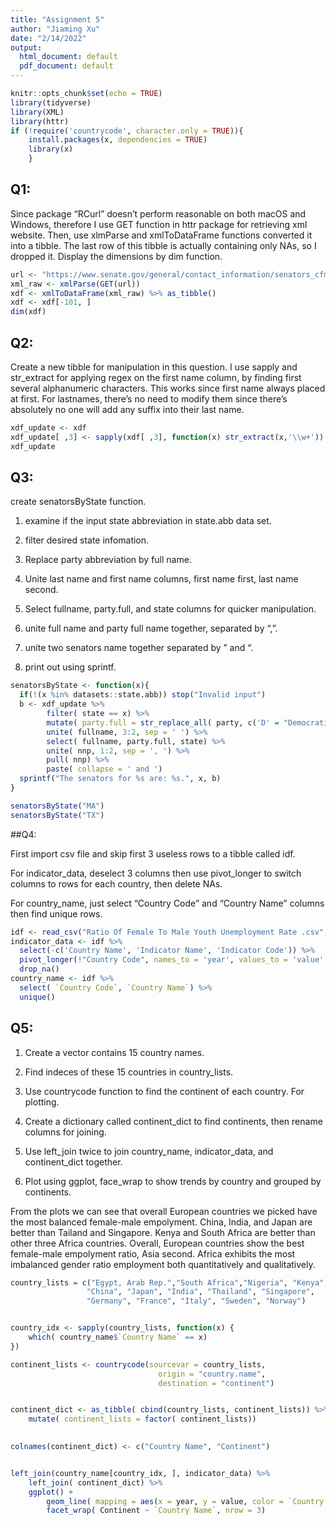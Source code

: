 ```yaml
---
title: "Assignment 5"
author: "Jiaming Xu"
date: "2/14/2022"
output:
  html_document: default
  pdf_document: default
---
```


```r
knitr::opts_chunk$set(echo = TRUE)
library(tidyverse)
library(XML)
library(httr)
if (!require('countrycode', character.only = TRUE)){
    install.packages(x, dependencies = TRUE)
    library(x)
    }
```

## Q1:

Since package "RCurl" doesn't perform reasonable on both macOS and Windows, therefore I use GET function in httr package for retrieving xml website. Then, use xlmParse and xmlToDataFrame functions converted it into a tibble. The last row of this tibble is actually containing only NAs, so I dropped it. Display the dimensions by dim function.

```r
url <- "https://www.senate.gov/general/contact_information/senators_cfm.xml"
xml_raw <- xmlParse(GET(url))
xdf <- xmlToDataFrame(xml_raw) %>% as_tibble()
xdf <- xdf[-101, ]
dim(xdf)
```


## Q2:

Create a new tibble for manipulation in this question. I use sapply and str_extract for applying regex on the first name column, by finding first several alphanumeric characters. This works since first name always placed at first. For lastnames, there's no need to modify them since there's absolutely no one will add any suffix into their last name.

```r
xdf_update <- xdf
xdf_update[ ,3] <- sapply(xdf[ ,3], function(x) str_extract(x,'\\w+'))
xdf_update
```



## Q3:

create senatorsByState function. 

1. examine if the input state abbreviation in state.abb data set.

2. filter desired state infomation.

3. Replace party abbreviation by full name.

4. Unite last name and first name columns, first name first, last name second.

5. Select fullname, party.full, and state columns for quicker manipulation.

6. unite full name and party full name together, separated by ", ".

7. unite two senators name together separated by " and ".

8. print out using sprintf.

```r
senatorsByState <- function(x){
  if(!(x %in% datasets::state.abb)) stop("Invalid input")
  b <- xdf_update %>% 
        filter( state == x) %>% 
        mutate( party.full = str_replace_all( party, c('D' = "Democratic Party", "R" = "Republic Party", "I" = "Independent Party"))) %>% 
        unite( fullname, 3:2, sep = ' ') %>% 
        select( fullname, party.full, state) %>% 
        unite( nnp, 1:2, sep = ', ') %>% 
        pull( nnp) %>% 
        paste( collapse = ' and ')
  sprintf("The senators for %s are: %s.", x, b)
}

senatorsByState("MA")
senatorsByState("TX")
```


##Q4:

First import csv file and skip first 3 useless rows to a tibble called idf. 

For indicator_data, deselect 3 columns then use pivot_longer to switch columns to rows for each country, then delete NAs. 

For country_name, just select "Country Code" and "Country Name" columns then find unique rows.

```r
idf <- read_csv("Ratio Of Female To Male Youth Unemployment Rate .csv", skip = 3)
indicator_data <- idf %>% 
  select(-c('Country Name', 'Indicator Name', 'Indicator Code')) %>% 
  pivot_longer(!"Country Code", names_to = 'year', values_to = 'value' ) %>% 
  drop_na()
country_name <- idf %>% 
  select( `Country Code`, `Country Name`) %>% 
  unique()
```

## Q5:

1. Create a vector contains 15 country names.

2. Find indeces of these 15 countries in country_lists.

3. Use countrycode function to find the continent of each country. For plotting.

4. Create a dictionary called continent_dict to find continents, then rename columns for joining.

5. Use left_join twice to join country_name, indicator_data, and continent_dict together.

6. Plot using ggplot, face_wrap to show trends by country and grouped by continents.

From the plots we can see that overall European countries we picked have the most balanced female-male empolyment. China, India, and Japan are better than Tailand and Singapore. Kenya and South Africa are better than other three Africa countries. Overall, European countries show the best female-male empolyment ratio, Asia second. Africa exhibits the most imbalanced gender ratio employment both quantitatively and qualitatively.

```r
country_lists = c("Egypt, Arab Rep.","South Africa","Nigeria", "Kenya", "Ethiopia",
                 "China", "Japan", "India", "Thailand", "Singapore",
                 "Germany", "France", "Italy", "Sweden", "Norway")


country_idx <- sapply(country_lists, function(x) {
    which( country_name$`Country Name` == x)
})

continent_lists <- countrycode(sourcevar = country_lists,
                                 origin = "country.name",
                                 destination = "continent")


continent_dict <- as_tibble( cbind(country_lists, continent_lists)) %>% 
    mutate( continent_lists = factor( continent_lists))

    
colnames(continent_dict) <- c("Country Name", "Continent")


left_join(country_name[country_idx, ], indicator_data) %>% 
    left_join( continent_dict) %>% 
    ggplot() +
        geom_line( mapping = aes(x = year, y = value, color = `Country Name`, group =1)) + 
        facet_wrap( Continent ~ `Country Name`, nrow = 3)

```


